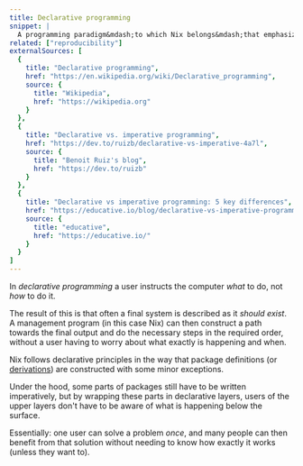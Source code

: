 ```yaml
---
title: Declarative programming
snippet: |
  A programming paradigm&mdash;to which Nix belongs&mdash;that emphasizes *what* you want to build rather than *how* things are built
related: ["reproducibility"]
externalSources: [
  {
    title: "Declarative programming",
    href: "https://en.wikipedia.org/wiki/Declarative_programming",
    source: {
      title: "Wikipedia",
      href: "https://wikipedia.org"
    }
  },
  {
    title: "Declarative vs. imperative programming",
    href: "https://dev.to/ruizb/declarative-vs-imperative-4a7l",
    source: {
      title: "Benoit Ruiz's blog",
      href: "https://dev.to/ruizb"
    }
  },
  {
    title: "Declarative vs imperative programming: 5 key differences",
    href: "https://educative.io/blog/declarative-vs-imperative-programming",
    source: {
      title: "educative",
      href: "https://educative.io/"
    }
  }
]
---
```


In *declarative programming* a user instructs the computer *what* to do, not *how* to do it.

The result of this is that often a final system is described as it *should exist*.
A management program (in this case Nix) can then construct a path towards the final output
and do the necessary steps in the required order, without a user having to worry about what exactly is happening and when.

Nix follows declarative principles in the way that package definitions (or [derivations](/concepts/derivations)) are constructed with some minor exceptions.

Under the hood, some parts of packages still have to be written imperatively, but by wrapping these parts in declarative layers,
users of the upper layers don't have to be aware of what is happening below the surface.

Essentially: one user can solve a problem *once*,
and many people can then benefit from that solution without needing to know how exactly it works (unless they want to).

